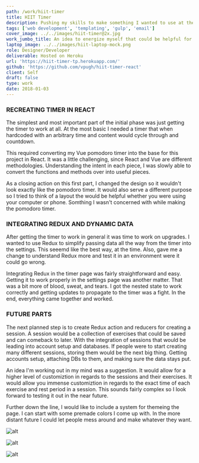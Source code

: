 ```yaml
---
path: /work/hiit-timer
title: HIIT Timer
description: Pushing my skills to make something I wanted to use at the time. I started to create this timer for myself and then realized there might be others who could use this. It's currently a work-in-progress.
tags: ['web development', 'templating', 'gulp', 'email']
cover_image: ../../images/hiit-timer@2x.jpg
work_jumbo_title: An idea to energize myself that could be helpful for others
laptop_image: ../../images/hiit-laptop-mock.png
role: Designer/Developer
deliverable: Hosted on Heroku
url: 'https://hiit-timer-tp.herokuapp.com/'
github: 'https://github.com/vpugh/hiit-timer-react'
client: Self
draft: false
type: work
date: 2018-01-03
---
```


### RECREATING TIMER IN REACT

The simplest and most important part of the initial phase was just getting the timer to work at all. At the most basic I needed a timer that when hardcoded with an arbitrary time and content would cycle through and countdown.

This required converting my Vue pomodoro timer into the base for this project in React. It was a little challenging, since React and Vue are different methodologies. Understanding the intent in each piece, I was slowly able to convert the functions and methods over into useful pieces.

As a closing action on this first part, I changed the design so it wouldn't look exactly like the pomodoro timer. It would also serve a different purpose so I tried to think of a layout the would be helpful whether you were using your computer or phone. Somthing I wasn't concerned with while making the pomodoro timer.

### INTEGRATING REDUX AND DYNAMIC DATA

After getting the timer to work in general it was time to work on upgrades. I wanted to use Redux to simplify passing data all the way from the timer into the settings. This seeemd like the best way, at the time. Also, gave me a change to understand Redux more and test it in an environment were it could go wrong.

Integrating Redux in the timer page was fairly straightforward and easy. Getting it to work properly in the settings page was another matter. That was a bit more of blood, sweat, and tears. I got the nested state to work correctly and getting updates to propagate to the timer was a fight. In the end, everything came together and worked.

### FUTURE PARTS

The next planned step is to create Redux action and reducers for creating a session. A session would be a collection of exercises that could be saved and can comeback to later. With the integration of sessions that would be leading into account setup and databases. If people were to start creating many different sessions, storing them would be the next big thing. Getting accounts setup, attaching DBs to them, and making sure the data stays put.

An idea I'm working out in my mind was a suggestion. It would allow for a higher level of customiztion in regards to the sessions and their exercises. It would allow you immense customiztion in regards to the exact time of each exercise and rest period in a session. This sounds fairly complex so I look forward to testing it out in the near future.

Further down the line, I would like to include a system for themeing the page. I can start with some premade colors I come up with. In the more distant future I could let people mess around and make whatever they want.

![alt](https://toripugh.com/images/gallery/hiit/hiit-timer-initial.jpg)

![alt](https://toripugh.com/images/gallery/hiit/hiit-setting-initial.jpg)

![alt](https://toripugh.com/images/gallery/hiit/hiit-settings.jpg)
